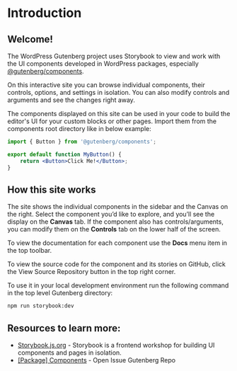 
<Meta title="Docs/Introduction" name="page" />

# Introduction

## Welcome!

The WordPress Gutenberg project uses Storybook to view and work with the UI components developed in WordPress packages, especially [@gutenberg/components](https://github.com/WordPress/gutenberg/tree/trunk/packages/components).

On this interactive site you can browse individual components, their controls, options, and settings in isolation. You can also modify controls and arguments and see the changes right away.

The components displayed on this site can be used in your code to build the editor's UI for your custom blocks or other pages.
Import them from the components root directory like in below example:

```jsx
import { Button } from '@gutenberg/components';

export default function MyButton() {
	return <Button>Click Me!</Button>;
}
```

## How this site works

The site shows the individual components in the sidebar and the Canvas on the right. Select the component you’d like to explore, and you’ll see the display on the **Canvas** tab. If the component also has controls/arguments, you can modify them on the **Controls** tab on the lower half of the screen.

To view the documentation for each component use the **Docs** menu item in the top toolbar.

To view the source code for the component and its stories on GitHub, click the <InlineIcon icon="repository" /> View Source Repository button in the top right corner.

To use it in your local development environment run the following command in the top level Gutenberg directory:

```bash
npm run storybook:dev
```

## Resources to learn more:

-   [Storybook.js.org](https://storybook.js.org/) - Storybook is a frontend workshop for building UI components and pages in isolation.
-   [[Package] Components](https://github.com/WordPress/gutenberg/issues?q=is%3Aopen+is%3Aissue+label%3A%22%5BPackage%5D+Components%22) - Open Issue Gutenberg Repo
